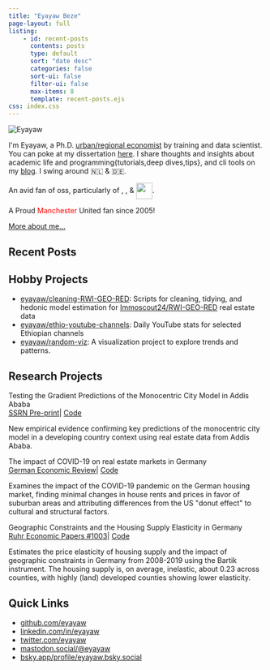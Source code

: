 ```yaml
---
title: "Eyayaw Beze"
page-layout: full
listing:
    - id: recent-posts
      contents: posts
      type: default
      sort: "date desc"
      categories: false
      sort-ui: false
      filter-ui: false
      max-items: 8
      template: recent-posts.ejs
css: index.css
---
```



<!-- <div class="quarto-title"> -->
<!-- <h1 class="title">Eyayaw Beze</h1> -->
<!-- </div> -->


```{=html}
<div class="profile-box">
    <div class="avatar">
      <img src="https://avatars.githubusercontent.com/u/49317723?s=400&u=e43bdf7335b5661d09337ea029cd7ddaabcda804&v=4" alt="Eyayaw">
    </div>
    <div class="content">
      <p>I'm Eyayaw, a Ph.D. <a href="/research.html">urban/regional economist</a> by training and data scientist. You can poke at my dissertation <a href="https://github.com/eyayaw/dissertation">here</a>. I share thoughts and insights about academic life and programming{tutorials,deep dives,tips}, and cli tools on my <a href="/blog.html">blog</a>. I swing around 🇳🇱 & 🇩🇪.</p>
      <p>An avid fan of oss, particularly of
      <i class="fa-brands fa-r-project"></i>,
      <i class="fa-brands fa-python"></i>, &
      <img src="https://duckdb.org/images/logo-dl/DuckDB_Logo-stacked.svg" style="width: 2rem; height: 2rem; vertical-align: middle;">.</p>
      <p><i class="fas fa-futbol mufc"></i> A Proud
      <span style="color:red;">Manchester</span> United fan since 2005!</p>
      <p><a href="about.html">More about me...</a></p>
    </div>
  </div>
```


## Recent Posts

::: {#recent-posts}
:::


## Hobby Projects

```{=html}
<ul class="hobby-projects">
  <li>
    <a href="https://github.com/eyayaw/cleaning-RWI-GEO-RED">eyayaw/cleaning-RWI-GEO-RED</a>: Scripts for cleaning, tidying, and hedonic model estimation for <a href="https://www.rwi-essen.de/en/research-advice/further/research-data-center-ruhr-fdz/data-sets/rwi-geo-red/x-real-estate-data-and-price-indices">Immoscout24/RWI-GEO-RED</a> real estate data
  </li>
  <li>
    <a href="https://github.com/eyayaw/ethio-youtube-channels">eyayaw/ethio-youtube-channels</a>: Daily YouTube stats for selected Ethiopian channels
  </li>
  <li>
    <a href="https://github.com/eyayaw/random-viz">eyayaw/random-viz</a>: A visualization project to explore trends and patterns.
  </li>
</ul>
```

## Research Projects

```{=html}
<div class="research-project">
  <span class="research-title">Testing the Gradient Predictions of the Monocentric City Model in Addis Ababa</span>
  <div class="research-links">
    <a href="{{< var paper-addis >}}">SSRN Pre-print</a>|
    <a href="{{< var code-addis >}}">Code</a>
  </div>
  <p class="research-summary">
    New empirical evidence confirming key predictions of the monocentric city model in a developing country context using real estate data from Addis Ababa.
  </p>
</div>

<div class="research-project">
  <span class="research-title">The impact of COVID-19 on real estate markets in Germany</span>
  <div class="research-links">
    <a href="{{< var paper-covid >}}">German Economic Review</a>|
    <a href="{{< var code-covid >}}">Code</a>
  </div>
  <p class="research-summary">
    Examines the impact of the COVID-19 pandemic on the German housing market, finding minimal changes in house rents and prices in favor of suburban areas and attributing differences from the US "donut effect" to cultural and structural factors.
  </p>
</div>

<div class="research-project">
  <span class="research-title">Geographic Constraints and the Housing Supply Elasticity in Germany</span>
  <div class="research-links">
    <a href="{{< var paper-elasticy >}}">Ruhr Economic Papers #1003</a>|
    <a href="{{< var code-elasticy >}}">Code</a>
  </div>
  <p class="research-summary">
    Estimates the price elasticity of housing supply and the impact of geographic constraints in Germany from 2008-2019 using the Bartik instrument. The housing supply is, on average, inelastic, about 0.23 across counties, with highly (land) developed counties showing lower elasticity.
  </p>
</div>
```


## Quick Links

```{=html}
<ul class="quick-links-list">
  <li>
    <i class="fab fa-github"></i>
    <a href="{{< var github >}}">github.com/eyayaw</a>
  </li>
  <li>
    <i class="fab fa-linkedin"></i>
    <a href="{{< var linkedin >}}">linkedin.com/in/eyayaw</a>
  </li>
  <li>
    <i class="fab fa-twitter"></i>
    <a href="{{< var twitter >}}">twitter.com/eyayaw</a>
  </li>
  <li>
    <i class="fab fa-mastodon"></i>
    <a href="{{< var mastodon >}}">mastodon.social/@eyayaw</a>
  </li>
  <li>
    <i class="fab fa-bluesky"></i>
    <a href="{{< var bluesky >}}">bsky.app/profile/eyayaw.bsky.social</a>
  </li>
</ul>
```
